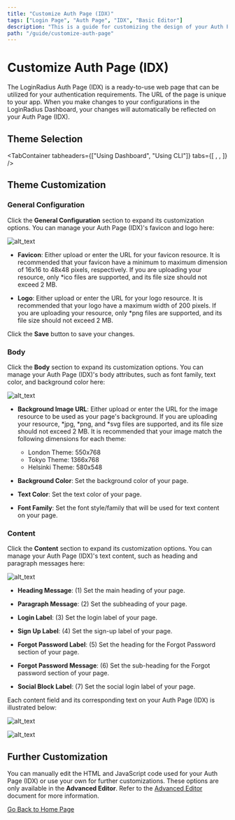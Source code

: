 ```yaml
---
title: "Customize Auth Page (IDX)"
tags: ["Login Page", "Auth Page", "IDX", "Basic Editor"]
description: "This is a guide for customizing the design of your Auth Page (IDX)."
path: "/guide/customize-auth-page"
---
```


# Customize Auth Page (IDX)

The LoginRadius Auth Page (IDX) is a ready-to-use web page that can be utilized for your authentication requirements. The URL of the page is unique to your app. When you make changes to your configurations in the LoginRadius Dashboard, your changes will automatically be reflected on your Auth Page (IDX).

## Theme Selection

<TabContainer
  tabheaders={["Using Dashboard", "Using CLI"]}
  tabs={[
    <Tab>
      <ThemeDash />
    </Tab>,
    <Tab>
      <ThemeCLI />
    </Tab>,
  ]}
/>


## Theme Customization

### General Configuration

Click the **General Configuration** section to expand its customization options. You can manage your Auth Page (IDX)'s favicon and logo here:

![alt_text](images/customize-general-configuration.png "image_tooltip")

  * **Favicon**: Either upload or enter the URL for your favicon resource. It is recommended that your favicon have a minimum to maximum dimension of 16x16 to 48x48 pixels, respectively. If you are uploading your resource, only *ico files are supported, and its file size should not exceed 2 MB.

  * **Logo**: Either upload or enter the URL for your logo resource. It is recommended that your logo have a maximum width of 200 pixels. If you are uploading your resource, only *png files are supported, and its file size should not exceed 2 MB.

Click the **Save** button to save your changes.

### Body

Click the **Body** section to expand its customization options. You can manage your Auth Page (IDX)'s body attributes, such as font family, text color, and background color here:

  ![alt_text](images/customize-body.png "image_tooltip")

  * **Background Image URL**: Either upload or enter the URL for the image resource to be used as your page's background. If you are uploading your resource, *jpg, *png, and *svg files are supported, and its file size should not exceed 2 MB. It is recommended that your image match the following dimensions for each theme:

    * London Theme: 550x768
    * Tokyo Theme: 1366x768
    * Helsinki Theme: 580x548

  * **Background Color**: Set the background color of your page.

  * **Text Color**: Set the text color of your page.

  * **Font Family**: Set the font style/family that will be used for text content on your page.

### Content

Click the **Content** section to expand its customization options. You can manage your Auth Page (IDX)'s text content, such as heading and paragraph messages here:

  ![alt_text](images/customize-content.png "image_tooltip")

  * **Heading Message**: (1) Set the main heading of your page.

  * **Paragraph Message**: (2) Set the subheading of your page.

  * **Login Label**: (3) Set the login label of your page.

  * **Sign Up Label**: (4) Set the sign-up label of your page.

  * **Forgot Password Label**: (5) Set the heading for the Forgot Password section of your page.

  * **Forgot Password Message**: (6) Set the sub-heading for the Forgot password section of your page.

  * **Social Block Label**: (7) Set the social login label of your page.

Each content field and its corresponding text on your Auth Page (IDX) is illustrated below:

![alt_text](images/idx-content-fields-1.png "image_tooltip")

![alt_text](images/idx-content-fields-2.png)

## Further Customization

You can manually edit the HTML and JavaScript code used for your Auth Page (IDX) or use your own for further customizations. These options are only available in the **Advanced Editor**. Refer to the <a href="https://www.loginradius.com/docs/developer/guide/auth-page-advanced-editor" target="_blank" >Advanced Editor</a> document for more information.


[Go Back to Home Page](/)
